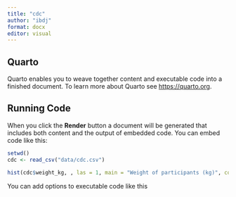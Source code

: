 ```yaml
---
title: "cdc"
author: "ibdj"
format: docx
editor: visual
---
```


## Quarto

Quarto enables you to weave together content and executable code into a finished document. To learn more about Quarto see <https://quarto.org>.

## Running Code

When you click the **Render** button a document will be generated that includes both content and the output of embedded code. You can embed code like this:

```r
setwd()
cdc <- read_csv("data/cdc.csv")
```

```r
hist(cdc$weight_kg, , las = 1, main = "Weight of participants (kg)", col = 2, density = 15, xlab = "Bins of weight (kg)")
```

You can add options to executable code like this

